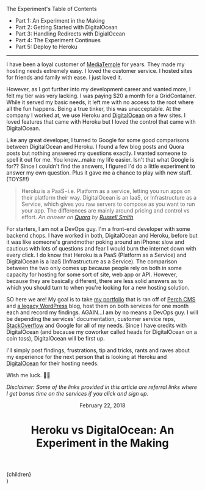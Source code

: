 
<div className="blog__toc">
  <p>The Experiment's Table of Contents</p>
  <ul>
    <li><Link class="current" href="/writings/heroku-vs-digitalocean/an-experiment-in-the-making">Part 1: An Experiment in the Making</Link></li>
    <li><Link href="/writings/heroku-vs-digitalocean/getting-started-with-digitalocean">Part 2: Getting Started with DigitalOcean</Link></li>
    <li><Link href="/writings/heroku-vs-digitalocean/handling-redirects-with-digitalocean">Part 3: Handling Redirects with DigialOcean</Link></li>
    <li><Link href="/writings/heroku-vs-digitalocean/the-experiment-continues">Part 4: The Experiment Continues</Link></li>
    <li><Link href="/writings/heroku-vs-digitalocean/deploying-to-heroku">Part 5: Deploy to Heroku</Link></li>
  </ul>
</div>

---

I have been a loyal customer of [MediaTemple](http://bit.ly/2hnP7tF) for years. They made my hosting needs extremely easy. I loved the customer service. I hosted sites for friends and family with ease. I just loved it.

However, as I got further into my development career and wanted more, I felt my tier was very lacking. I was paying $20 a month for a GridContainer. While it served my basic needs, it left me with no access to the root where all the fun happens. Being a true tinker, this was unacceptable. At the company I worked at, we use Heroku and [DigitalOcean](https://m.do.co/c/0d5110e21375) on a few sites. I loved features that came with Heroku but I loved the control that came with DigitalOcean.

Like any great developer, I turned to Google for some good comparisons between DigitalOcean and Heroku. I found a few blog posts and Quora posts but nothing answered my questions exactly. I wanted someone to spell it out for me. You know…make my life easier. Isn't that what Google is for?? Since I couldn't find the answers, I figured I'd do a little experiment to answer my own question. Plus it gave me a chance to play with new stuff. (TOYS!!!)

> Heroku is a PaaS - i.e. Platform as a service, letting you run apps on their platform their way. DigitalOcean is an IaaS, or Infrastructure as a Service, which gives you raw servers to compose as you want to run your app. The differences are mainly around pricing and control vs effort.
  *An answer on [Quora](https://www.quora.com/What-is-better-Heroku-or-Digital-Ocean) by [Russell Smith](https://www.quora.com/profile/Russell-Smith-1)*

For starters, I am not a DevOps guy. I'm a front-end developer with some backend chops. I have worked in both, DigitalOcean and Heroku, before but it was like someone's grandmother poking around an iPhone: slow and cautious with lots of questions and fear I would burn the internet down with every click. I do know that Heroku is a PaaS (Platform as a Service) and DigitalOcean is a IaaS (Infrastructure as a Service). The comparison between the two only comes up because people rely on both in some capacity for hosting for some sort of site, web app or API. However, because they are basically different, there are less solid answers as to which you should turn to when you're looking for a new hosting solution.

SO here we are! My goal is to take [my portfolio](https://www.standingdreams.com) that is ran off of [Perch CMS](https://grabaperch.com/ref/roger6/) and [a legacy WordPress](http://www.standingdreams.com/lifestyle) blog, host them on both services for one month each and record my findings. AGAIN…I am by no means a DevOps guy. I will be depending the services' documentation, customer service reps, [StackOverflow](https://stackoverflow.com/users/4240495/douglas-rogers) and Google for all of my needs. Since I have credits with DigitalOcean (and because my coworker called heads for DigitalOcean on a coin toss), DigitalOcean will be first up.

I'll simply post findings, frustrations, tip and tricks, rants and raves about my experience for the next person that is looking at Heroku and [DigitalOcean](https://m.do.co/c/0d5110e21375) for their hosting needs.

Wish me luck. 👍🏾

*Disclaimer: Some of the links provided in this article are referral links where I get bonus time on the services if you click and sign up.*

  <Layout>
    <div className="container">
      <div className="blog">
        <header className="blog__header">
          <p className="blog__date">February 22, 2018</p>
          <h1 className="blog__heading">Heroku vs DigitalOcean: An Experiment in the Making</h1>
        </header>
        <div className="blog__content">
          {children}
        </div>
      </div>
    </div>
  </Layout>
)